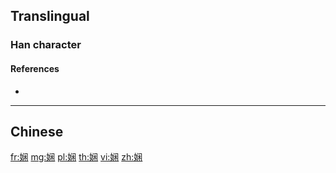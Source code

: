 {{also|嫻|嫺}}
==Translingual==

===Han character===
{{Han char|rn=38|rad=女|as=07|sn=10|four=|canj=VLSD|ids=⿰女闲}}

====References====
* {{Han ref|kx=0263.251|hdz=21053.130|uh=5A34|ud=23092}}

----

==Chinese==
{{zh-see|嫻}}

[[fr:娴]]
[[mg:娴]]
[[pl:娴]]
[[th:娴]]
[[vi:娴]]
[[zh:娴]]